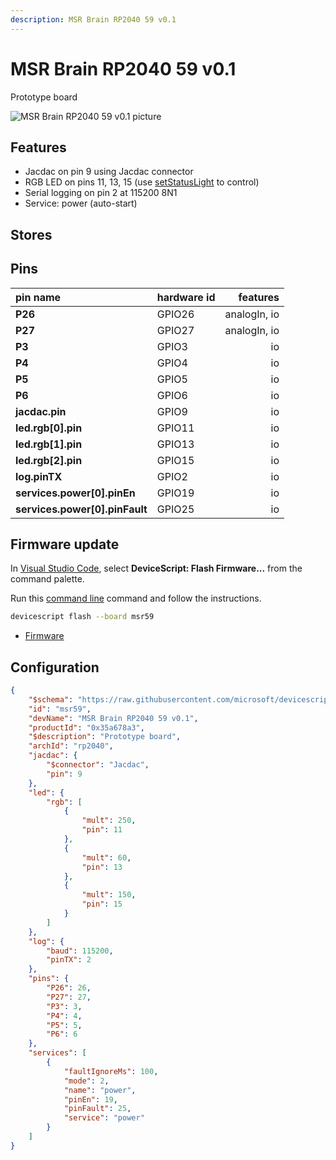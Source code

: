 ```yaml
---
description: MSR Brain RP2040 59 v0.1
---
```

# MSR Brain RP2040 59 v0.1


Prototype board


![MSR Brain RP2040 59 v0.1 picture](https://microsoft.github.io/jacdac-docs/images/devices/microsoft-research/rp2040devicescript59v01.catalog.jpg)

## Features

-  Jacdac on pin 9 using Jacdac connector
-  RGB LED on pins 11, 13, 15  (use [setStatusLight](/developer/status-light) to control)
-  Serial logging on pin 2 at 115200 8N1
-  Service: power (auto-start)

## Stores


## Pins

| pin name | hardware id | features |
|:---------|:------------|---------:|
| **P26** |  GPIO26 |  analogIn,  io |
| **P27** |  GPIO27 |  analogIn,  io |
| **P3** |  GPIO3 |  io |
| **P4** |  GPIO4 |  io |
| **P5** |  GPIO5 |  io |
| **P6** |  GPIO6 |  io |
| **jacdac.pin** |  GPIO9 |  io |
| **led.rgb[0].pin** |  GPIO11 |  io |
| **led.rgb[1].pin** |  GPIO13 |  io |
| **led.rgb[2].pin** |  GPIO15 |  io |
| **log.pinTX** |  GPIO2 |  io |
| **services.power[0].pinEn** |  GPIO19 |  io |
| **services.power[0].pinFault** |  GPIO25 |  io |



## Firmware update

In [Visual Studio Code](/getting-started/vscode),
select **DeviceScript: Flash Firmware...** from the command palette.
        
Run this [command line](/api/cli) command and follow the instructions.

```bash
devicescript flash --board msr59
```


- [Firmware](https://github.com/microsoft/devicescript-pico/releases/latest/download/devicescript-rp2040-msr59.uf2)

## Configuration

```json title="msr59.json"
{
    "$schema": "https://raw.githubusercontent.com/microsoft/devicescript-pico/main/boards/rp2040deviceconfig.schema.json",
    "id": "msr59",
    "devName": "MSR Brain RP2040 59 v0.1",
    "productId": "0x35a678a3",
    "$description": "Prototype board",
    "archId": "rp2040",
    "jacdac": {
        "$connector": "Jacdac",
        "pin": 9
    },
    "led": {
        "rgb": [
            {
                "mult": 250,
                "pin": 11
            },
            {
                "mult": 60,
                "pin": 13
            },
            {
                "mult": 150,
                "pin": 15
            }
        ]
    },
    "log": {
        "baud": 115200,
        "pinTX": 2
    },
    "pins": {
        "P26": 26,
        "P27": 27,
        "P3": 3,
        "P4": 4,
        "P5": 5,
        "P6": 6
    },
    "services": [
        {
            "faultIgnoreMs": 100,
            "mode": 2,
            "name": "power",
            "pinEn": 19,
            "pinFault": 25,
            "service": "power"
        }
    ]
}
```
